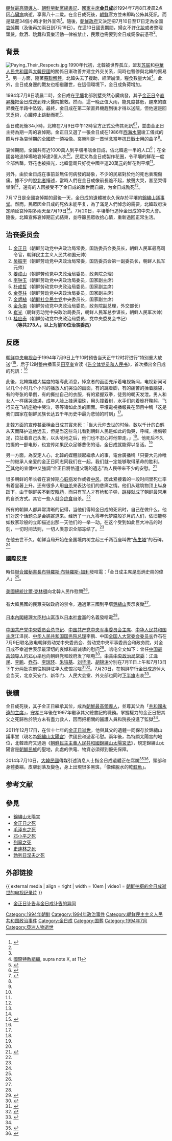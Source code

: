 {{NoteTA|G1=Korea}}
{{Infobox historical event
|Event_Name     = 金日成逝世及喪禮
|Image_Name     = Kim_Il_Sung_Portrait-2.jpg
|Imagesize      = 200px
|Image_Caption  = [[金日成|金日成]]官方[[肖像|肖像]]
|Participants   = [[金正日|金正日]]、[[朝鮮勞動黨|朝鮮勞動黨]]、[[朝鮮人民軍|朝鮮人民軍]]及朝鮮政界要員
|Location       = {{DPRK}}[[平壤直辖市|平壤直辖市]]
|Date           = 1994年7月8日－1994年7月20日
}}
[[朝鲜民主主义人民共和国领导人列表|朝鮮最高領導人]]、[[朝鮮勞動黨總書記|朝鮮勞動黨總書記]]、[[朝鲜民主主义人民共和国主席|國家主席]]'''[[金日成|金日成]]'''於1994年7月8日凌晨2点因[[心臟病|心臟病]]病逝，享壽八十二歲。在金日成死後，[[朝鲜民主主义人民共和国|朝鮮]]官方並未即時公佈其死訊，而是延遲34個小時才對外宣佈<ref name = "NothingToEnvy">{{cite book | title = [[我們最幸福：北韓人民的真實生活|我們最幸福：北韓人民的真實生活]] | author = [[芭芭拉·德米克|芭芭拉·德米克]] | publisher = Spiegel & Grau | date = 2009-12-29 | isbn = 9780385523905 | language = en}}</ref>{{rp | page = 122}}。隨後，[[朝鮮政府|朝鮮政府]]又決定把7月10日至17日定為全國[[喪慟|哀悼]]期（及後再加兩日到7月19日）。在這10日國喪期間，婦女不許[[化妝|化妝]]或者整理頭髮，[[飲酒|飲酒]]、[[跳舞|跳舞]]和[[音樂|音樂]]活動一律被禁止，民眾也需要到金日成銅像前憑弔<ref name = "NothingToEnvy" />{{rp | page = 132}}。

==背景==
[[File:Paying_Their_Respects.jpg|thumb]]
1990年代初，北韓被世界孤立，盟友[[苏联|苏联]]和[[中華人民共和國|中華人民共和國]]與[[大韓民國|大韓民國]]的關係日漸改善并建立外交关系，同時也暫停與北韓的貿易<ref name = "NothingToEnvy" />{{rp | page = 42}}。另一方面，隨著[[蘇聯解體|蘇聯解體]]，北韓失去了援助，經濟崩潰，糧食數量大減<ref>[[國際特赦組織|國際特赦組織]], supra note X, at 11</ref>。此外，金日成身邊的戰友也相繼離世，在這個環境下，金日成負荷增加。

1994年7月8日凌晨二時，金日成在[[平壤|平壤]]北部別墅突然心臟病發，其子[[金正日|金正日]]令[[直昇機|直昇機]]把金日成送到烽火醫院搶救。然而，這一晚正值大雨，能見度甚低，趕來的直昇機在半路中坠毀。最終，金日成在第二架直昇機趕到後才得以送院，但他還是回天乏術，心臟停止跳動而死<ref name = "朝鮮是個謎">{{cite book | title = 朝鮮是個謎 | author = 江迅}}</ref>{{rp | page = 285}}。

金日成死後34小時，北韓在7月9日中午12時官方正式公佈其死訊<ref name="mbc_kctv">{{cite news|url=http://imnews.imbc.com//20dbnews/history/1994/1933078_19434.html|title=북한 중앙방송과 평양방송, 김일성주석의 사망보도|publisher=[[文化廣播公司|文化廣播公司]]|date=1994-07-09|accessdate=2017-08-01|language=ko|archive-url=https://web.archive.org/web/20170801201305/http://imnews.imbc.com//20dbnews/history/1994/1933078_19434.html|archive-date=2017-08-01|dead-url=no}}</ref><ref>{{cite news|url=http://imnews.imbc.com/20dbnews/history/1994/1933080_19434.html|title=김일성주석 사망보도, 내용과 과정 정리[정동영]|publisher=[[文化廣播公司|文化廣播公司]]|date=1994-07-09|accessdate=2017-08-01|language=ko|archive-url=https://web.archive.org/web/20170801205149/http://imnews.imbc.com/20dbnews/history/1994/1933080_19434.html|archive-date=2017-08-01|dead-url=no}}</ref>，並由金正日主持為期一周的哀悼期。金正日又選了一張金日成在1986年[[西海水閘|西海水閘]]竣工儀式的照片作為哀悼期的全國統一領袖像。哀樂則是一首悼念當年[[抗日|抗日]]戰士用的曲子<ref name = "朝鮮是個謎" />{{rp | page = 286}}。

哀悼期間，全國共有近1000萬人到平壤弔唁金日成，佔北韓逾一半的人口<ref name = "朝鮮是個謎" />{{rp | page = 287}}；在全國各地追悼場地哀悼達2億人次<ref name = "朝鮮是個謎" />{{rp | page = 287}}。民眾又為金日成製作花圈，令平壤的鮮花一度全部售罄，野花也被採光，北韓當局只好從中國空運20萬[[人民幣|元]]的鮮花到平壤<ref name = "朝鮮是個謎" />{{rp | page = 287}}。

另外，由於金日成在事前並無任何病發的跡象，不少的民眾對於他的死也表現傷痛。據不少的[[脫北者|脫北者]]描述，當時人們在金日成像前長跪不起，放聲大哭，甚至哭得暈倒<ref name = "朝鮮是個謎" />{{rp | page = 287}}，還有的人因接受不了金日成的離世而[[自殺|自殺]]，为金日成[[殉死|殉死]]<ref name = "NothingToEnvy" />{{rp | page = 133}}。

7月17日是全國哀悼期的最後一天，金日成的遺體被永久保存於平壤的[[錦繡山議事堂|錦繡山議事堂]]。然而，民眾因金日成的死依未能平复，為了滿足人們悼念的需要，北韓政府決定順延哀悼期多兩天至7月19日<ref name = "朝鮮是個謎" />{{rp | page = 288}}。7月20日，平壤舉行追悼金日成的中央大會。隨後，北韓宣佈哀悼期正式結束，並呼籲民眾收拾心情，重新過回正常生活。

==治丧委员会==
#[[金正日|金正日]]（朝鲜劳动党中央政治局常委，国防委员会委员长，朝鲜人民军最高司令官，朝鲜民主主义人民共和国元帅）
#[[吴振宇_(朝鲜)|吴振宇]]（朝鲜劳动党中央政治局常委，国防委员会第一副委员长，朝鲜人民军元帅）
#[[姜成山|姜成山]]（朝鲜劳动党中央政治局委员，政务院总理）
#[[李钟玉|李钟玉]]（朝鲜劳动党中央政治局委员，国家副主席）
#[[朴成哲|朴成哲]]（朝鲜劳动党中央政治局委员，国家副主席）
#[[金英柱|金英柱]]（朝鲜劳动党中央政治局委员，国家副主席）
#[[金炳植|金炳植]]（[[朝鲜社会民主党|朝鲜社会民主党]]中央委员长，国家副主席）
#[[金永南|金永南]]（朝鲜劳动党中央政治局委员，政务院副总理，外交部长）
#[[崔光_(朝鲜)|崔光]]（朝鲜劳动党中央政治局委员，朝鲜人民军总参谋长，朝鲜人民军次帅）
#[[桂应泰|桂应泰]]（朝鲜劳动党中央政治局委员，党中央委员会书记）<br>'''（等共273人，以上为前10位治丧委员）'''

==反應==
==={{DPRK}}===
[[朝鲜中央电视台|朝鲜中央电视台]]于1994年7月9日上午10时预告当天正午12时将进行“特别重大放送”<ref>{{cite web|url=http://www.dailynk.com/korean/read.php?cataId=nk09000&num=70089|title=북한 `중대방송' 허탈감 안겨줄 때도 많아|publisher=[[每日北韓|每日北韓]]|date=2009-04-09|accessdate=2017-08-02|archive-url=https://web.archive.org/web/20170801193746/http://www.dailynk.com/korean/read.php?cataId=nk09000&num=70089|archive-date=2017-08-01|dead-url=no}}</ref>，后于12时整由播音员[[田亨奎|田亨奎]]宣读《[[s:告全体党员和人民书|告全体党员和人民书]]》，首次播出金日成的死訊：<ref name="mbc_kctv"/>

{{cquote|朝鲜劳动党中央委员会、中央军事委员会，朝鲜民主主义人民共和国国防委员会、中央人民委员会、政务院以最悲痛的心情向全体国民宣告：朝鲜劳动党中央总书记，朝鲜民主主义人民共和国主席，伟大领袖金日成同志，突然因病于昨天凌晨二时去世。

我们倍受尊敬的慈父般的领袖，他为了人民群众的独立事业奉献终身，为了祖国的繁荣、人们的幸福而鞠躬尽瘁，为了统一祖国，独立自主的屹立于世界，操劳到生命的最后一刻，现在离我们而去，令我们深感悲痛。}}

此後，北韓媒體大幅度的報導此消息，悼念者的画面充斥着电视新闻，电视新闻可以几个小时几个小时的播放人们哭泣的画面，有的跳着脚，有的痛苦的捶着脑袋，有的夸张的晕倒，有的撕扯自己的衣服，有的紧握双拳，徒劳的朝天发泄。男人和女人一样痛哭流涕，成年人脸上挂满泪珠，用头撞着树，水手们向着桅杆鞠躬，飞行员在飞机座舱中哭泣，等等诸如此类的画面。平壤電視播報員在節目中稱「这是我们国家在朝鲜民族长达五千年历史中最为悲恸的时刻」<ref name = "NothingToEnvy" />{{rp | page = 131}}。

北韓方面的宣传甚至稱金日成其實未死：「当大元帅去世的时候，数以千计的白鹤从天而降护送他远去，但是当这些鸟儿看到朝鲜人民是如此的恸哭，呼喊，捶胸顿足，拉扯着自己头发，以头呛地之后，他们也不忍心将他带走。」<ref name = "NothingToEnvy" />{{rp | page = 132}}。他死后不久拍摄的一部电影，也宣传如果民众足够悲伤的话，金日成就能得以复活。<ref name = "NothingToEnvy" />{{rp | page = 132}}

另一方面，為安定人心，北韓的媒體談起繼承人的事，電台廣播稱「只要大元帅唯一的继承人亲爱的金正日同志同我们在一起，我们就一定能够取得革命的胜利。<ref name = "NothingToEnvy" />{{rp | page = 126}}其他的宣傳中又強調“金正日將恪遵父親的遺志”為人民帶來不少的安慰。<ref>{{cite book | title = 北韓人眼中的北韓人 | author = 麥爾斯}}</ref>{{rp | page = 122}}

很多朝鲜的年长者在哀悼期[[心脏病|心脏病]]发作或者[[中风|中风]]，因此紧接着的一段时间里死亡率有着显著上升。还有很多人用[[自杀|自杀]]来表达他们的悲痛之情。他们从建筑物顶上纵身跃下，由于朝鲜买不到[[安眠药|安眠药]]，而只有军人才有枪和子弹，[[跳楼|跳楼]]就成了朝鲜最常用的自杀方式。其它一些人就会[[绝食|绝食]]自杀。<ref name = "NothingToEnvy" />{{rp | page = 40}}

所有的朝鲜人都异常清晰的记得，当他们得知金日成的死讯时，自己在做什么。他们对这个话题总是会娓娓道来。经历了一九九零年代梦魇般岁月的人们，依旧能够如数家珍般的立即描述出那一天他们的一举一动。在这个受到如此巨大冲击的时刻，一切时间法则，一切人类意识全部冻结了。<ref name = "NothingToEnvy" />{{rp | page = 40}}

在他去世不久，朝鲜当局开始在全国境内树立起三千两百座叫做“[[永生塔|永生塔]]”的石碑。<ref name = "NothingToEnvy" />{{rp | page = 40}}

=== 國際反應 ===
===={{flag|联合国}}====
時任[[聯合國秘書長|聯合國秘書長]][[布特羅斯·布特羅斯-加利|布特羅斯·布特羅斯-加利]]發唁電：「金日成主席是彪炳史冊的偉人」<ref name = "朝鮮是個謎" />{{rp | page = 288}}。
===={{flag|美国}}====
[[美國總統|美國總統]][[比爾·克林頓|比爾·克林頓]]向北韓人民作慰問<ref name = "朝鮮是個謎" />{{rp | page = 288}}。
===={{ROK}}====
有大韓民國的民眾突破政府的禁令，通過第三國到平壤[[錦繡山|錦繡山]]表示哀慟<ref name = "朝鮮是個謎" />{{rp | page = 288}}。
===={{flag|日本}}====
[[日本內閣總理大臣|日本內閣總理大臣]][[村山富市|村山富市]]以[[日本社會黨|日本社會黨]]的名義發唁電<ref name = "朝鮮是個謎" />{{rp | page = 288}}。
===={{PRC}}====
[[中国共产党中央委员会总书记|中国共产党中央委员会总书记]]、[[中国共产党中央军事委员会主席|中国共产党中央军事委员会主席]]、[[中华人民共和国主席|中华人民共和国主席]]江泽民、[[中华人民共和国国务院总理|中华人民共和国国务院总理]]李鹏、中国[[全国人大常委会委员长|全国人大常委会委员长]]乔石在7月9日联名致电朝鲜劳动党中央委员会、劳动党中央军事委员会和政务院，对金日成不幸逝世表示最深切的哀悼和最诚挚的慰问<ref>{{Cite web |url=http://www.laoziliao.net/rmrb/1994-07-10-1#969739 |title=江泽民李鹏乔石电唁金日成逝世 |accessdate=2020-02-22 |archive-date=2020-06-16 |archive-url=https://web.archive.org/web/20200616213230/http://www.laoziliao.net/rmrb/1994-07-10-1#969739 |dead-url=no }}</ref>。唁电全文如下：{{cquote|惊悉朝鲜劳动党中央委员会总书记、朝鲜民主主义人民共和国主席金日成同志不幸与世长辞，我们谨以无比沉痛的心情向你们，并通过你们向全体朝-{}-鲜人民致以最深切的哀悼和最诚挚的慰问。

金日成同志是朝鲜劳动党和朝鲜民主主义人民共和国的缔造者，是朝-{}-鲜人民久经考验的伟大领袖。在半个多世纪的革命生涯中，金日成同志领导朝-{}-鲜人民把一个贫穷落后的国家建设成为坚强的社会主义国家，他把毕生的精力献给了朝-{}-鲜人民争取民族解放、维护独立和建设社会主义的壮丽事业，建立了不朽的历史功勋。

金日成同志一贯以极大的热忱维护和发展中朝两国人民的传统友谊，他同中国老一代革命家结下了深厚的友谊，推动中朝友好合作关系不断向前发展。金日成同志的逝世使中国党、政府和中国人民深感悲痛。

金日成同志虽然逝世了，但是他的崇高形象将永远活在朝-{}-鲜人民心中。中国人民将永远怀念他。我们坚信，朝-{}-鲜人民必将继承金日成同志的遗志，紧密团结在以金正日同志为首的朝鲜劳动党中央周围，为建设好自己的祖国，争取朝鲜半岛的持久和平而继续前进。中朝两党、两国和两国人民的友谊必将不断巩固和发展。

金日成同志永垂不朽！}}曾任[[中華人民共和國最高領導人|中国最高领导人]]的[[邓小平|邓小平]]也向朝鲜党和政府发了唁电<ref>{{Cite web |url=http://www.laoziliao.net/rmrb/1994-07-10-1#969740 |title=邓小平电唁金日成逝世 |accessdate=2020-02-22 |archive-date=2020-06-16 |archive-url=https://web.archive.org/web/20200616213230/http://www.laoziliao.net/rmrb/1994-07-10-1#969740 |dead-url=no }}</ref>。[[中共中央政治局常委|中共中央政治局常委]]：[[江泽民|江泽民]]、[[李鹏|李鹏]]、[[乔石|乔石]]、[[李瑞环|李瑞环]]、[[朱镕基|朱镕基]]、[[刘华清|刘华清]]、[[胡锦涛|胡锦涛]]分别在7月11日上午和7月13日下午分两批次前往朝鲜驻华大使馆吊唁<ref>{{Cite web |url=http://www.laoziliao.net/rmrb/1994-07-12-1#969937 |title=江泽民等吊唁金日成逝世 |accessdate=2020-02-22 |archive-date=2020-06-16 |archive-url=https://web.archive.org/web/20200616213234/http://www.laoziliao.net/rmrb/1994-07-12-1#969937 |dead-url=no }}</ref><ref>{{Cite web |url=http://www.laoziliao.net/rmrb/1994-07-14-1#970197 |title=李鹏乔石李瑞环朱镕基等吊唁金日成主席逝世 |accessdate=2020-02-22 |archive-date=2020-06-16 |archive-url=https://web.archive.org/web/20200616213238/http://www.laoziliao.net/rmrb/1994-07-14-1#970197 |dead-url=no }}</ref>。7月20日，在朝鲜举行金日成追悼大会当天，北京天安门、新华门、人民大会堂、外交部也同时[[下半旗_(中华人民共和国)|下半旗]]志哀<ref>{{Cite web |url=http://www.laoziliao.net/rmrb/1994-07-20-1#970776 |title=朝鲜今日举行金日成追悼会北京天安门等处下半旗致哀 |accessdate=2020-02-22 |archive-date=2020-06-16 |archive-url=https://web.archive.org/web/20200616213243/http://www.laoziliao.net/rmrb/1994-07-20-1#970776 |dead-url=no }}</ref>。

==後續==
金日成死後，其子金正日繼承其位，成為[[朝鮮最高領導人|朝鮮最高領導人]]，並尊其父為「[[共和國永遠的主席|共和國永遠的主席]]」，[[守孝|守孝]]三年後在1997年繼承其父總書記的職務。掌握權力的金正日把其父之死歸咎於院方未有盡力救人，因而把相關的醫護人員和院長投進了監獄<ref name = "朝鮮是個謎" />{{rp | page = 285}}。

2011年12月17日，在位十七年的[[金正日之死|金正日逝世]]，他與其父的遺體一同保存於錦繡山議事堂（現名為[[錦繡山太陽宮|錦繡山太陽宮]]）供國民和遊客弔慰。兩年後，為特顯太陽宮的地位，北韓政府又通過《[[朝鮮民主主義人民共和國錦繡山太陽宮法|朝鮮民主主義人民共和國錦繡山太陽宮法]]》，規定錦繡山太陽宮是[[朝鮮民族|朝鮮民族]]的聖地，此處的供電、物資必須得到優先保障。

2014年7月10日，[[大韓民國|大韓民國]]傳媒引述消息人士指金日成遺體正在腐爛<ref>{{cite news |url = http://orientaldaily.on.cc/cnt/china_world/20140710/00180_005.html |title = 金日成遺體腐爛 「像乾鱈魚」 |publisher = [[東方日報_(香港)|東方日報]] |date = 2014-07-10 |language = zh-hant |access-date = 2014-07-14 |archive-url = https://web.archive.org/web/20140715020409/http://orientaldaily.on.cc/cnt/china_world/20140710/00180_005.html |archive-date = 2014-07-15 |dead-url = no }}</ref><ref>{{cite news |url = http://hk.apple.nextmedia.com/realtime/international/20140710/52677215 |title = 金日成遺體疑正腐爛 「體型縮小了」 |publisher = [[蘋果日報_(香港)|蘋果日報]] |date = 2014-07-10 |language = zh-hant |access-date = 2014-07-14 |archive-url = https://web.archive.org/web/20140714225802/http://hk.apple.nextmedia.com/realtime/international/20140710/52677215 |archive-date = 2014-07-14 |dead-url = no }}</ref>，頭部和身體萎縮，皮膚剝落及變色，身上出現很多黑斑，「像條脫水的乾[[鱈魚|鱈魚]]」。

==参考文献==
{{Reflist|2}}

==參見==
*[[錦繡山太陽宮|錦繡山太陽宮]]
*[[金正日之死|金正日之死]]
*[[毛泽东之死|毛泽东之死]]
*[[邓小平之死|邓小平之死]]
*[[列寧之死|列寧之死]]
*[[史達林的死亡和葬禮|史達林之死]]
*[[勃列日涅夫之死|勃列日涅夫之死]]

== 外部链接 ==
{{ external media
| align  = right
| width  = 10em
| video1 = [http://v.ifeng.com/documentary/bvideo/201109/c2a44f33-045b-4f62-b62b-fdfa9f584eac.shtml 朝鲜拍摄的金日成逝世的电视纪录片]
}}
{{Wikisource|告全体党员和人民书}}
{{Wikisource|金日成主席治丧委员会公报}}
{{Wikisource|在金日成主席追悼大会上的悼词}}
*[http://news.mt.co.kr/mtview.php?no=2011121915098265762 金正日讣告与金日成讣告的异同] {{Wayback|url=http://news.mt.co.kr/mtview.php?no=2011121915098265762 |date=20170801195416 }}{{ko icon}}
[[Category:1994年朝鲜|Category:1994年朝鲜]]
[[Category:1994年政治事件|Category:1994年政治事件]]
[[Category:朝鲜民主主义人民共和国政治事件|Category:朝鲜民主主义人民共和国政治事件]]
[[Category:金日成|Category:金日成]]
[[Category:国葬|Category:国葬]]
[[Category:1994年7月|Category:1994年7月]]
[[Category:亞洲人物逝世|Category:亞洲人物逝世]]